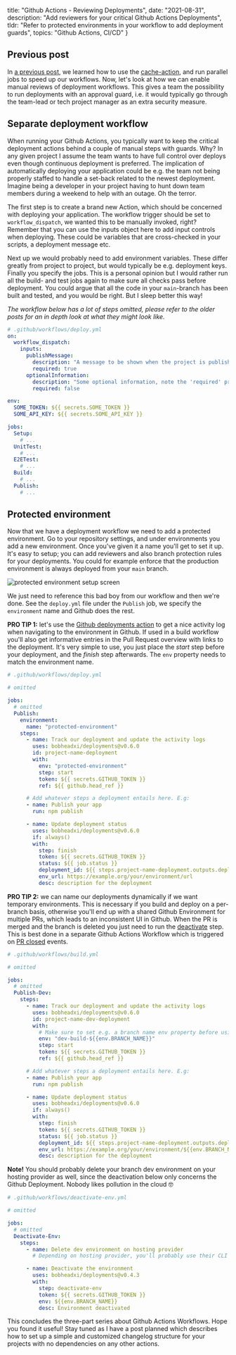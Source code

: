 
  title: "Github Actions - Reviewing Deployments",
  date: "2021-08-31",
  description: "Add reviewers for your critical Github Actions Deployments",
  tldr: "Refer to protected environments in your workflow to add deployment guards",
  topics: "Github Actions, CI/CD"
}




## Previous post

In [a previous post](/posts/github-actions-p2), we learned how to use the [cache-action](https://github.com/actions/cache), and run parallel jobs to speed up our workflows. Now, let's look at how we can enable manual reviews of deployment workflows. This gives a team the possibility to run deployments with an approval guard, i.e. it would typically go through the team-lead or tech project manager as an extra security measure.

## Separate deployment workflow

When running your Github Actions, you typically want to keep the critical deployment actions behind a couple of manual steps with guards. Why? In any given project I assume the team wants to have full control over deploys even though continuous deployment is preferred. The implication of automatically deploying your application could be e.g. the team not being properly staffed to handle a set-back related to the newest deployment. Imagine being a developer in your project having to hunt down team members during a weekend to help with an outage. Oh the terror.

The first step is to create a brand new Action, which should be concerned with deploying your application. The workflow trigger should be set to `workflow_dispatch`, we wanted this to be manually invoked, right? Remember that you can use the inputs object here to add input controls when deploying. These could be variables that are cross-checked in your scripts, a deployment message etc.

Next up we would probably need to add environment variables. These differ greatly from project to project, but would typically be e.g. deployment keys. Finally you specify the jobs. This is a personal opinion but I would rather run all the build- and test jobs again to make sure all checks pass before deployment. You could argue that all the code in your `main`-branch has been built and tested, and you would be right. But I sleep better this way! 

_The workflow below has a lot of steps omitted, please refer to the older posts for an in depth look at what they might look like._

```yml
# .github/workflows/deploy.yml
on:
  workflow_dispatch:
    inputs:
      publishMessage:
        description: "A message to be shown when the project is published."
        required: true
      optionalInformation:
        description: "Some optional information, note the 'required' property which is set to false."
        required: false

env:
  SOME_TOKEN: ${{ secrets.SOME_TOKEN }}
  SOME_API_KEY: ${{ secrets.SOME_API_KEY }}

jobs:
  Setup:
    # ...
  UnitTest:
    # ...
  E2ETest:
    # ...
  Build:
    # ...
  Publish:
    # ...
```

## Protected environment

Now that we have a deployment workflow we need to add a protected environment. Go to your repository settings, and under environments you add a new environment. Once you've given it a name you'll get to set it up. It's easy to setup; you can add reviewers and also branch protection rules for your deployments. You could for example enforce that the production environment is always deployed from your `main` branch.

![protected environment setup screen](/images/github-actions-p3-configure.png)

We just need to reference this bad boy from our workflow and then we're done. See the `deploy.yml` file under the `Publish` job, we specify the `environment` name and Github does the rest. 

**PRO TIP 1:** let's use the [Github deployments action](https://github.com/bobheadxi/deployments#github-deployments-) to get a nice activity log when navigating to the environment in Github. If used in a build workflow you'll also get informative entries in the Pull Request overview with links to the deployment. It's very simple to use, you just place the _start_ step before your deployment, and the _finish_ step afterwards. The `env` property needs to match the environment name.

```yml
# .github/workflows/deploy.yml

# omitted

jobs:
  # omitted
  Publish:
    environment:
      name: "protected-environment"
    steps:
      - name: Track our deployment and update the activity logs
        uses: bobheadxi/deployments@v0.6.0
        id: project-name-deployment
        with:
          env: "protected-environment"
          step: start
          token: ${{ secrets.GITHUB_TOKEN }}
          ref: ${{ github.head_ref }}

      # Add whatever steps a deployment entails here. E.g:
      - name: Publish your app
        run: npm publish

      - name: Update deployment status
        uses: bobheadxi/deployments@v0.6.0
        if: always()
        with:
          step: finish
          token: ${{ secrets.GITHUB_TOKEN }}
          status: ${{ job.status }}
          deployment_id: ${{ steps.project-name-deployment.outputs.deployment_id }}
          env_url: https://example.org/your/environment/url
          desc: description for the deployment
```

**PRO TIP 2:** we can name our deployments dynamically if we want temporary environments. This is necessary if you build and deploy on a per-branch basis, otherwise you'll end up with a shared Github Environment for multiple PRs, which leads to an inconsistent UI in Github. When the PR is merged and the branch is deleted you just need to run the [deactivate](https://github.com/bobheadxi/deployments#step-deactivate-env) step. This is best done in a separate Github Actions Workflow which is triggered on [PR closed](https://docs.github.com/en/actions/reference/events-that-trigger-workflows#pull_request) events.

```yml
# .github/workflows/build.yml

# omitted

jobs:
  # omitted
  Publish-Dev:
    steps:
      - name: Track our deployment and update the activity logs
        uses: bobheadxi/deployments@v0.6.0
        id: project-name-dev-deployment
        with:
          # Make sure to set e.g. a branch name env property before using it
          env: "dev-build-${{env.BRANCH_NAME}}"
          step: start
          token: ${{ secrets.GITHUB_TOKEN }}
          ref: ${{ github.head_ref }}

      # Add whatever steps a deployment entails here. E.g:
      - name: Publish your app
        run: npm publish

      - name: Update deployment status
        uses: bobheadxi/deployments@v0.6.0
        if: always()
        with:
          step: finish
          token: ${{ secrets.GITHUB_TOKEN }}
          status: ${{ job.status }}
          deployment_id: ${{ steps.project-name-deployment.outputs.deployment_id }}
          env_url: https://example.org/your/environment/${{env.BRANCH_NAME}}/url
          desc: description for the deployment
```

**Note!** You should probably delete your branch dev environment on your hosting provider as well, since the deactivation below only concerns the Github Deployment. Nobody likes pollution in the cloud 🤓


```yml
# .github/workflows/deactivate-env.yml

# omitted

jobs:
  # omitted
  Deactivate-Env:
    steps:
      - name: Delete dev environment on hosting provider
        # Depending on hosting provider, you'll probably use their CLI and run some delete command here

      - name: Deactivate the environment
        uses: bobheadxi/deployments@v0.4.3
        with:
          step: deactivate-env
          token: ${{ secrets.GITHUB_TOKEN }}
          env: ${{env.BRANCH_NAME}}
          desc: Environment deactivated

```

This concludes the three-part series about Github Actions Workflows. Hope you found it useful! Stay tuned as I have a post planned which describes how to set up a simple and customized changelog structure for your projects with no dependencies on any other actions.

